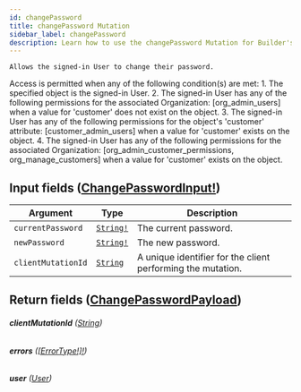 ```yaml
---
id: changePassword
title: changePassword Mutation
sidebar_label: changePassword
description: Learn how to use the changePassword Mutation for Builder's API.
---
```


    Allows the signed-in User to change their password.

Access is permitted when any of the following condition(s) are met: 1. The specified object is the signed-in User. 2. The signed-in User has any of the following permissions for the associated Organization: [org_admin_users] when a value for 'customer' does not exist on the object. 3. The signed-in User has any of the following permissions for the object's 'customer' attribute: [customer_admin_users] when a value for 'customer' exists on the object. 4. The signed-in User has any of the following permissions for the associated Organization: [org_admin_customer_permissions, org_manage_customers] when a value for 'customer' exists on the object.

## Input fields ([ChangePasswordInput!](/docs/composer/builder/api/schema/input_object/ChangePasswordInput.mdx))

| Argument           | Type                                      | Description                                                 |
| ------------------ | ----------------------------------------- | ----------------------------------------------------------- |
| `currentPassword`  | [`String!`](/docs/composer/builder/api/schema/scalar/String.mdx) | The current password.                                       |
| `newPassword`      | [`String!`](/docs/composer/builder/api/schema/scalar/String.mdx) | The new password.                                           |
| `clientMutationId` | [`String`](/docs/composer/builder/api/schema/scalar/String.mdx)  | A unique identifier for the client performing the mutation. |

## Return fields ([ChangePasswordPayload](/docs/composer/builder/api/schema/object/ChangePasswordPayload.mdx))

###### <b>clientMutationId</b> ([String](/docs/composer/builder/api/schema/scalar/String.mdx))

###### <b>errors</b> ([[ErrorType!]!](/docs/composer/builder/api/schema/object/ErrorType.mdx))

###### <b>user</b> ([User](/docs/composer/builder/api/schema/object/User.mdx))
